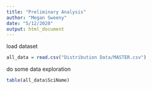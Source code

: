 ```yaml
---
title: "Preliminary Analysis"
author: "Megan Sweeny"
date: "5/12/2020"
output: html_document
---
```



load dataset


```r
all_data = read.csv("Distribution Data/MASTER.csv")
```

do some data exploration

```r
table(all_data$SciName)
```




